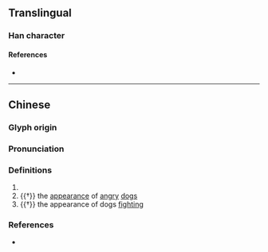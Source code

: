 {{character info/new}}
==Translingual==

===Han character===
{{Han char|rn=94|rad=犬|as=05|sn=8|four=41291|canj=KHMMF|ids=⿰犭示}}

====References====
* {{Han ref|kx=0708.170|dkj=20321|dj=1121.020|hdz=21338.080|uh=72CB|ud=29387|bh=CD5D|bd=52573}}

----

==Chinese==
{{zh-forms}}

===Glyph origin===
{{Han etym}}

===Pronunciation===
{{zh-pron
|m=yí,quán,chí
|c=ngan4,ji4
|mc=y
|oc=y
|cat=n
}}

===Definitions===
{{zh-hanzi}}

# {{zh-used|狋觺|狋氏}}
# {{†}} the [[appearance]] of [[angry]] [[dog]]s
# {{†}} the appearance of dogs [[fight]]ing

===References===
* {{R:yue:mfccd}}